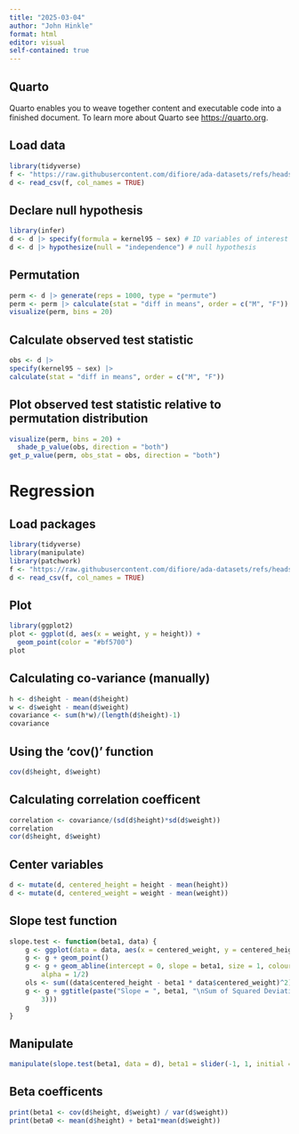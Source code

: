 ```yaml
---
title: "2025-03-04"
author: "John Hinkle"
format: html
editor: visual
self-contained: true
---
```


## Quarto

Quarto enables you to weave together content and executable code into a finished document. To learn more about Quarto see <https://quarto.org>.

## Load data

```r
library(tidyverse)
f <- "https://raw.githubusercontent.com/difiore/ada-datasets/refs/heads/main/tbs-2006-2008-ranges.csv"
d <- read_csv(f, col_names = TRUE)
```

## Declare null hypothesis

```r
library(infer)
d <- d |> specify(formula = kernel95 ~ sex) # ID variables of interest
d <- d |> hypothesize(null = "independence") # null hypothesis
```

## Permutation

```r
perm <- d |> generate(reps = 1000, type = "permute")
perm <- perm |> calculate(stat = "diff in means", order = c("M", "F"))
visualize(perm, bins = 20)
```

## Calculate observed test statistic

```r
obs <- d |>
specify(kernel95 ~ sex) |>
calculate(stat = "diff in means", order = c("M", "F"))
```

## Plot observed test statistic relative to permutation distribution

```r
visualize(perm, bins = 20) +
  shade_p_value(obs, direction = "both")
get_p_value(perm, obs_stat = obs, direction = "both")
```

# Regression

## Load packages

```r
library(tidyverse)
library(manipulate)
library(patchwork)
f <- "https://raw.githubusercontent.com/difiore/ada-datasets/refs/heads/main/zombies.csv"
d <- read_csv(f, col_names = TRUE)
```

## Plot

```r
library(ggplot2)
plot <- ggplot(d, aes(x = weight, y = height)) +
  geom_point(color = "#bf5700")
plot
```

## Calculating co-variance (manually)

```r
h <- d$height - mean(d$height)
w <- d$weight - mean(d$weight)
covariance <- sum(h*w)/(length(d$height)-1)
covariance
```

## Using the 'cov()' function

```r
cov(d$height, d$weight)
```

## Calculating correlation coefficent

```r
correlation <- covariance/(sd(d$height)*sd(d$weight))
correlation
cor(d$height, d$weight)
```

## Center variables

```r
d <- mutate(d, centered_height = height - mean(height))
d <- mutate(d, centered_weight = weight - mean(weight))
```

## Slope test function

```r
slope.test <- function(beta1, data) {
    g <- ggplot(data = data, aes(x = centered_weight, y = centered_height))
    g <- g + geom_point()
    g <- g + geom_abline(intercept = 0, slope = beta1, size = 1, colour = "blue",
        alpha = 1/2)
    ols <- sum((data$centered_height - beta1 * data$centered_weight)^2)
    g <- g + ggtitle(paste("Slope = ", beta1, "\nSum of Squared Deviations = ", round(ols,
        3)))
    g
}
```

## Manipulate

```r
manipulate(slope.test(beta1, data = d), beta1 = slider(-1, 1, initial = 0, step = 0.005))
```

## Beta coefficents

```r
print(beta1 <- cov(d$height, d$weight) / var(d$weight))
print(beta0 <- mean(d$height) + beta1*mean(d$weight))
```
